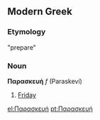 ==Modern Greek==
===Etymology===
"prepare"
===Noun===
'''Παρασκευή''' ''f'' (Paraskeví)

#[[Friday]]

[[el:Παρασκευή]]
[[pt:Παρασκευή]]